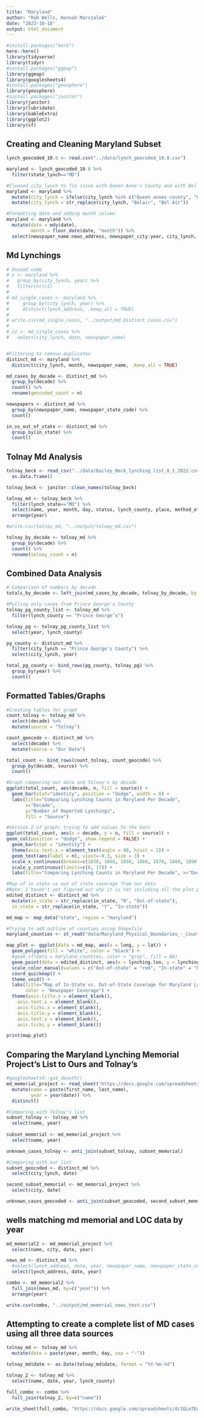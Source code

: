 ```yaml
---
title: "Maryland"
author: "Rob Wells, Hannah Marszalek"
date: "2023-10-18"
output: html_document
---
```

```r
#install.packages("here")
here::here()
library(tidyverse)
library(tidyr)
#install.packages("ggmap")
library(ggmap)
library(googlesheets4)
#install.packages("geosphere")
library(geosphere)
#install.packages("janitor")
library(janitor)
library(lubridate)
library(kableExtra)
library(ggplot2)
library(sf)
```

## Creating and Cleaning Maryland Subset
```r
lynch_geocoded_10.8 <- read.csv("../data/lynch_geocoded_10.8.csv")

maryland <- lynch_geocoded_10.8 %>% 
  filter(state_lynch=="MD") 

#Cleaned city_lynch to fix issue with Queen Anne's County and with Bel Air
maryland <- maryland %>%
  mutate(city_lynch = ifelse(city_lynch %in% c("Queen annes county", "Queen Annes County", "Queen Annes County (eastern shore)"), "Queen Anne's County", city_lynch)) %>%
  mutate(city_lynch = str_replace(city_lynch, "Belair", "Bel Air"))

#Formatting date and adding month column
maryland <- maryland %>%
  mutate(date = mdy(date),
         month = floor_date(date, "month")) %>%
  select(newspaper_name:news_address, newspaper_city:year, city_lynch, state_lynch, lynching.lon:Newspaper_Region, month)
```

## Md Lynchings
```r
# Unused code
# x <- maryland %>% 
#   group_by(city_lynch, year) %>% 
#   filter(n()>1)
# 
# md_single_cases <- maryland %>% 
#     group_by(city_lynch, year) %>% 
#     distinct(lynch_address, .keep_all = TRUE)  
# 
# write.csv(md_single_cases, "../output/md_distinct_cases.csv")
# 
# zz <- md_single_cases %>% 
#   select(city_lynch, date, newspaper_name)


#Filtering to remove duplicates
distinct_md <- maryland %>%
  distinct(city_lynch, month, newspaper_name, .keep_all = TRUE)

md_cases_by_decade <- distinct_md %>%
  group_by(decade) %>% 
  count() %>% 
  rename(geocoded_count = n)

newspapers <- distinct_md %>%
  group_by(newspaper_name, newspaper_state_code) %>%
  count()

in_vs_out_of_state <- distinct_md %>%
  group_by(in_state) %>%
  count()
```

## Tolnay Md Analysis
```r
tolnay_beck <- read_csv("../data/Bailey_Beck_lynching_list_8_1_2022.csv") %>% 
  as.data.frame()

tolnay_beck <- janitor::clean_names(tolnay_beck)

tolnay_md <- tolnay_beck %>% 
  filter(lynch_state=="MD") %>% 
  select(name, year, month, day, status, lynch_county, place, method_of_death, accusation, mob_size, notes, decade) %>% 
  arrange(year)

#write.csv(tolnay_md, "../output/tolnay_md.csv")

tolnay_by_decade <- tolnay_md %>% 
  group_by(decade) %>% 
  count() %>%
  rename(tolnay_count = n)
```

## Combined Data Analysis
```r
# Comparison of numbers by decade
totals_by_decade <- left_join(md_cases_by_decade, tolnay_by_decade, by = "decade")

#Pulling only cases from Prince George's County
tolnay_pg_county_list <- tolnay_md %>%
  filter(lynch_county == "Prince George’s")

tolnay_pg <- tolnay_pg_county_list %>%
  select(year, lynch_county)

pg_county <- distinct_md %>%
  filter(city_lynch == "Prince George's County") %>%
  select(city_lynch, year)

total_pg_county <- bind_rows(pg_county, tolnay_pg) %>%
  group_by(year) %>%
  count()
```

## Formatted Tables/Graphs
```r
#Creating tables for graph
count_tolnay <- tolnay_md %>%
  select(decade) %>%
  mutate(source = "Tolnay")

count_geocode <- distinct_md %>%
  select(decade) %>%
  mutate(source = "Our Data")

total_count <- bind_rows(count_tolnay, count_geocode) %>%
  group_by(decade, source) %>%
  count()

#Graph comparing our data and Tolnay's by decade
ggplot(total_count, aes(decade, n, fill = source)) +
  geom_bar(stat="identity", position = "dodge", width = 8) +
  labs(title="Comparing Lynching Counts in Maryland Per Decade",
       x="Decade",
       y="Number of Reported Lynchings",
       fill = "Source")

#Version 2 of graph: trying to add values to the bars
ggplot(total_count, aes(x = decade, y = n, fill = source)) +
geom_col(position = "dodge", show.legend = FALSE) + 
  geom_bar(stat = "identity") + 
  theme(axis.text.x = element_text(angle = 90, hjust = 2)) + 
  geom_text(aes(label = n), vjust=-0.3, size = 3) + 
  scale_x_continuous(breaks=c(1830, 1840, 1850, 1860, 1870, 1880, 1890, 1900, 1910, 1920, 1930)) + 
  scale_y_continuous(limits=c(0, 17)) + 
  labs(title="Comparing Lynching Counts in Maryland Per Decade", x="Decade", y="Number of Reported Lynchings", fill = "Source")

```

```r
#Map of in state vs out of state coverage from our data
#Note: I haven't yet figured out why it is not including all the plot points (besides the ones with missing coordinates)
edited_distinct <- distinct_md %>%
  mutate(in_state = str_replace(in_state, "N", "Out-of-state"),
  in_state = str_replace(in_state, "Y", "In-state"))

md_map <- map_data("state", region = "maryland")

#Trying to add outline of counties using Shapefile
maryland_counties <- st_read("data/Maryland_Physical_Boundaries_-_County_Boundaries_(Generalized)/BNDY_CountyPhyBoundaryGen_DoIT.shp")

map_plot <- ggplot(data = md_map, aes(x = long, y = lat)) +
  geom_polygon(fill = "white", color = "black") +
  #geom_sf(data = maryland_counties, color = "gray", fill = NA)
  geom_point(data = edited_distinct, aes(x = lynching.lon, y = lynching.lat, color = in_state), size = 3) +
  scale_color_manual(values = c("Out-of-state" = "red", "In-state" = "blue")) +
  coord_quickmap() +
  theme_void() + 
  labs(title="Map of In-State vs. Out-of-State Coverage for Maryland Lynchings",
       color = "Newspaper Coverage") + 
  theme(axis.title.x = element_blank(),
    axis.text.x = element_blank(),
    axis.ticks.x = element_blank(),
    axis.title.y = element_blank(),
    axis.text.y = element_blank(),
    axis.ticks.y = element_blank())

print(map_plot)
```

## Comparing the Maryland Lynching Memorial Project's List to Ours and Tolnay's
```r
#googlesheets4::gs4_deauth()
md_memorial_project <- read_sheet("https://docs.google.com/spreadsheets/d/1MUBAvoaaU0tzdgDUgTRcBu7zGWwZL9_RnbtVZ-zO2lc/edit#gid=0") %>%
  mutate(name = paste(first_name, last_name),
         year = year(date)) %>%
  distinct()

#Comparing with Tolnay's list
subset_tolnay <- tolnay_md %>%
  select(name, year)
         
subset_memorial <- md_memorial_project %>%
  select(name, year)

unknown_cases_tolnay <- anti_join(subset_tolnay, subset_memorial)

#Comparing with our list
subset_geocoded <- distinct_md %>%
  select(city_lynch, date)

second_subset_memorial <- md_memorial_project %>%
  select(city, date)

unknown_cases_geocoded <- anti_join(subset_geocoded, second_subset_memorial)
```

## wells matching md memorial and LOC data by year
```r
md_memorial2 <- md_memorial_project %>% 
  select(name, city, date, year)

news_md <- distinct_md %>% 
  #select(lynch_address, date, year, newspaper_name, newspaper_state_code, in_state, miles)
  select(lynch_address, date, year)

combo <- md_memorial2 %>% 
  full_join(news_md, by=c("year")) %>% 
  arrange(year)

write.csv(combo, "../output/md_memorial_news_test.csv")

```

## Attempting to create a complete list of MD cases using all three data sources
```r
tolnay_md <- tolnay_md %>%
  mutate(date = paste(year, month, day, sep = "-"))

tolnay_md$date <- as.Date(tolnay_md$date, format = "%Y-%m-%d")

tolnay_2 <- tolnay_md %>%
  select(name, date, year, lynch_county)

full_combo <- combo %>%
  full_join(tolnay_2, by=c("name"))

write_sheet(full_combo, "https://docs.google.com/spreadsheets/d/1GLoTEwZvuhAFo8zdHnGmhxgx7l9FFlc4UZDWvUyPAGk/edit#gid=0", sheet = "2023-10-30")
```
